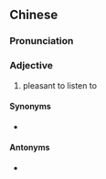 {{also|动听}}
==Chinese==
{{zh-forms|s=动听}}

===Pronunciation===
{{zh-pron
|m=dòngtīng
|c=dung6 ting3,dung6 ting1,dung6 teng1
|c_note=dung6 ting3, dung6 ting1 - literary; dung6 teng1 - vernacular
|cat=a
}}

===Adjective===
{{zh-adj}}

# pleasant to listen to

====Synonyms====
* {{zh-l|好聽}}

====Antonyms====
* {{zh-l|難聽}}